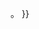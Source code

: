 {{Ambox
| small = {{{small|}}}
| name = Cleanup split
| subst = <includeonly>{{subst:</includeonly><includeonly>substcheck}}</includeonly>
| type = move
| image =  [[Image:Split-arrows.svg|50x40px|alt=|link=]]
| issue = '''该条目或章节可能要清理或归纳'''，需要分割到{{#if:{{{1|}}}|{{Pagelist|delim='''|{{{1|}}}|{{{2|}}}|{{{3|}}}|{{{4|}}}|{{{5|}}}|{{{6|}}}|{{{7|}}}|{{{8|}}}|{{{9|}}}|{{{10|}}}|{{{11|}}}|{{{12|}}}|{{{13|}}}|{{{14|}}}|{{{15|}}}|{{{16|}}}|{{{17|}}}|{{{18|}}}|{{{19|}}}|{{{20|}}}}}|其他页面}}。
}}<noinclude>
{{documentation}}
</noinclude>
